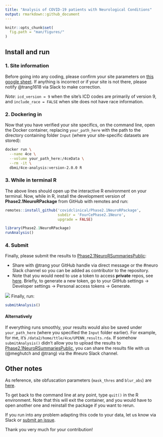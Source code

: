 ```yaml
---
title: "Analysis of COVID-19 patients with Neurological Conditions"
output: rmarkdown::github_document
---
```


```r
knitr::opts_chunk$set(
  fig.path = "man/figures/"
)
```

## Install and run

### 1. Site information
Before going into any coding, please confirm your site parameters on [this google sheet](https://docs.google.com/spreadsheets/d/1epcYNd_0jCUMktOHf8mz5v651zy1JALD6PgzobrGWDY/edit?usp=sharing).
If anything is incorrect or if your site is not there, please notify @trang1618 via Slack to make correction.

_Note_: `icd_version = 9` when the site's ICD codes are primarily of version 9, and `include_race = FALSE` when site does not have race information.

### 2. Dockering in

Now that you have verified your site specifics, on the command line, open the Docker container, replacing `your_path_here` with the path to the directory containing folder `Input` (where your site-specific datasets are stored):

```bash
docker run \
  --name 4ce \
  --volume your_path_here:/4ceData \
  --rm -it \
  dbmi/4ce-analysis:version-2.0.0 R
```

### 3. While in terminal R

The above lines should open up the interactive R environment on your terminal.
Now, while in R, install the development version of **Phase2.1NeuroRPackage** from GitHub with remotes and run:

```r
remotes::install_github('covidclinical/Phase2.1NeuroRPackage',
                        subdir = 'FourCePhase2.1Neuro',
                        upgrade = FALSE)

library(Phase2.1NeuroRPackage)
runAnalysis()
```

### 4. Submit

Finally, please submit the results to [Phase2.1NeuroRSummariesPublic](https://github.com/covidclinical/Phase2.1NeuroRSummariesPublic):

- Share with @trang your GitHub handle via direct message or the #neuro Slack channel so you can be added as contributor to the repository.
- Note that you would need to use a token to access **private** repos, see [here](https://docs.github.com/en/github/authenticating-to-github/creating-a-personal-access-token).
Briefly, to generate a new token, go to your GitHub settings -> Developer settings -> Personal access tokens -> Generate.

![](images/token.png)
Finally, run:

```r
submitAnalysis()
```

#### Alternatively

If everything runs smoothly, your results would also be saved under `your_path_here` (where you specified the `Input` folder earlier).
For example, for me, it's `/data2/home/ttle/4ce/UPENN_results.rda`.
If somehow `submitAnalysis()` didn't allow you to upload the results to [Phase2.1NeuroRSummariesPublic](https://github.com/covidclinical/Phase2.1NeuroRSummariesPublic), 
you can share the results file with us (@meghutch and @trang) via the #neuro Slack channel.

## Other notes

As reference, site obfuscation parameters (`mask_thres` and `blur_abs`) are [here](https://docs.google.com/spreadsheets/d/1Xl9juDBXt86P3xQtsoTaBl2zPl1BIiAG9DI3Rotyqp8/edit#gid=212461777).

To get back to the command line at any point, type `quit()` in the R environment.
Note that this will exit the container, and you would have to open another one and reinstall the package if you want to rerun.

If you run into any problem adapting this code to your data, let us know via Slack or [submit an issue](https://github.com/covidclinical/Phase2.1NeuroRPackage/issues/new).

Thank you very much for your contribution!
